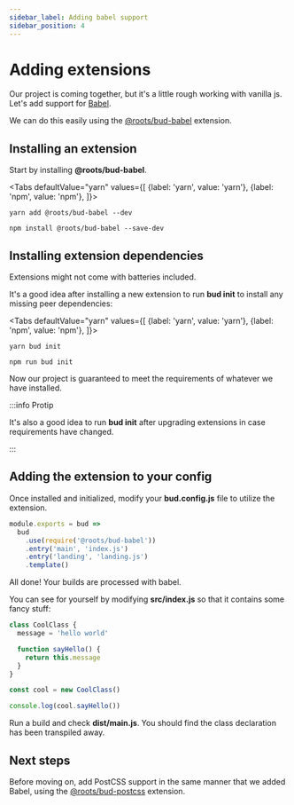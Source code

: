 ```yaml
---
sidebar_label: Adding babel support
sidebar_position: 4
---
```



# Adding extensions

Our project is coming together, but it's a little rough working with vanilla js. Let's add support for [Babel](https://babeljs.io).

We can do this easily using the [@roots/bud-babel](/extensions/bud-babel) extension.

## Installing an extension

Start by installing **@roots/bud-babel**.

<Tabs
  defaultValue="yarn"
  values={[
    {label: 'yarn', value: 'yarn'},
    {label: 'npm', value: 'npm'},
  ]}>
  <TabItem value="yarn">

    yarn add @roots/bud-babel --dev

  </TabItem>
  <TabItem value="npm">

    npm install @roots/bud-babel --save-dev

  </TabItem>
</Tabs>

## Installing extension dependencies

Extensions might not come with batteries included.

It's a good idea after installing a new extension to run **bud init** to install any missing peer dependencies:

<Tabs
  defaultValue="yarn"
  values={[
    {label: 'yarn', value: 'yarn'},
    {label: 'npm', value: 'npm'},
  ]}>
  <TabItem value="yarn">

    yarn bud init

  </TabItem>
  <TabItem value="npm">

    npm run bud init

  </TabItem>
</Tabs>

Now our project is guaranteed to meet the requirements of whatever we have installed. 

:::info Protip

It's also a good idea to run **bud init** after upgrading extensions in case requirements have changed.

:::

## Adding the extension to your config

Once installed and initialized, modify your **bud.config.js** file to utilize the extension.

```js {3} title='bud.config.js'
module.exports = bud => 
  bud
    .use(require('@roots/bud-babel'))
    .entry('main', 'index.js')
    .entry('landing', 'landing.js')
    .template()
```

All done! Your builds are processed with babel.

You can see for yourself by modifying **src/index.js** so that it contains some fancy stuff:

```js title='src/index.js'
class CoolClass {
  message = 'hello world'

  function sayHello() {
    return this.message
  }
}

const cool = new CoolClass()

console.log(cool.sayHello())
```

Run a build and check **dist/main.js**. You should find the class declaration has been transpiled away.

## Next steps

Before moving on, add PostCSS support in the same manner that we added Babel, using the [@roots/bud-postcss](extensions/bud-postcss) extension.
